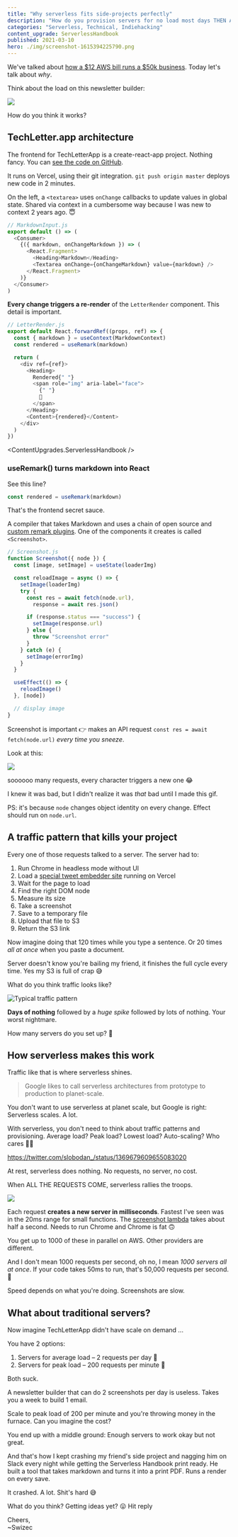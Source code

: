 ```yaml
---
title: "Why serverless fits side-projects perfectly"
description: "How do you provision servers for no load most days THEN ALL THE LOAD THIS MINUTE? That's how side-projects work and it's hard"
categories: "Serverless, Technical, Indiehacking"
content_upgrade: ServerlessHandbook
published: 2021-03-10
hero: ./img/screenshot-1615394225790.png
---
```



We've talked about [how a $12 AWS bill runs a $50k business](https://swizec.com/blog/how-a-dollar12-aws-bill-powers-a-dollar50k-business/). Today let's talk about _why_.

Think about the load on this newsletter builder:

![](./img/xbHqpVgif6a75jc.gif)

How do you think it works?

## TechLetter.app architecture

The frontend for TechLetterApp is a create-react-app project. Nothing fancy. You can [see the code on GitHub](https://github.com/Swizec/letter-builder).

It runs on Vercel, using their git integration. `git push origin master` deploys new code in 2 minutes.

On the left, a `<textarea>` uses `onChange` callbacks to update values in global state. Shared via context in a cumbersome way because I was new to context 2 years ago. 😇

```javascript
// MarkdownInput.js
export default () => (
  <Consumer>
    {({ markdown, onChangeMarkdown }) => (
      <React.Fragment>
        <Heading>Markdown</Heading>
        <Textarea onChange={onChangeMarkdown} value={markdown} />
      </React.Fragment>
    )}
  </Consumer>
)
```

**Every change triggers a re-render** of the `LetterRender` component. This detail is important.

```javascript
// LetterRender.js
export default React.forwardRef((props, ref) => {
  const { markdown } = useContext(MarkdownContext)
  const rendered = useRemark(markdown)

  return (
    <div ref={ref}>
      <Heading>
        Rendered{" "}
        <span role="img" aria-label="face">
          {" "}
          💌
        </span>
      </Heading>
      <Content>{rendered}</Content>
    </div>
  )
})
```

<ContentUpgrades.ServerlessHandbook />

### useRemark() turns markdown into React

See this line?

```javascript
const rendered = useRemark(markdown)
```

That's the frontend secret sauce.

A compiler that takes Markdown and uses a chain of open source and [custom remark plugins](https://swizec.com/blog/custom-markdown-extensions-with-remark-and-hast-handlers). One of the components it creates is called `<Screenshot>`.

```javascript
// Screenshot.js
function Screenshot({ node }) {
  const [image, setImage] = useState(loaderImg)

  const reloadImage = async () => {
    setImage(loaderImg)
    try {
      const res = await fetch(node.url),
        response = await res.json()

      if (response.status === "success") {
        setImage(response.url)
      } else {
        throw "Screenshot error"
      }
    } catch (e) {
      setImage(errorImg)
    }
  }

  useEffect(() => {
    reloadImage()
  }, [node])

  // display image
}
```

Screenshot is important 👉 makes an API request `const res = await fetch(node.url)` _every time you sneeze_.

Look at this:

![](./img/YlbnBOgif950176.gif)

soooooo many requests, every character triggers a new one 😂

I knew it was bad, but I didn't realize it was _that_ bad until I made this gif.

PS: it's because `node` changes object identity on every change. Effect should run on `node.url`.

## A traffic pattern that kills your project

Every one of those requests talked to a server. The server had to:

1.  Run Chrome in headless mode without UI
2.  Load a [special tweet embedder site](https://tweet-embedder-swizec.vercel.app/?url=https://twitter.com/Swizec/status/1367503207803609090) running on Vercel
3.  Wait for the page to load
4.  Find the right DOM node
5.  Measure its size
6.  Take a screenshot
7.  Save to a temporary file
8.  Upload that file to S3
9.  Return the S3 link

Now imagine doing that 120 times while you type a sentence. Or 20 times _all at once_ when you paste a document.

Server doesn't know you're bailing my friend, it finishes the full cycle every time. Yes my S3 is full of crap 😅

What do you think traffic looks like?

![Typical traffic pattern](./img/Typical-traffic-pattern210a35.png)

**Days of nothing** followed by a _huge spike_ followed by lots of nothing. Your worst nightmare.

How many servers do you set up? 🤔

## How serverless makes this work

Traffic like that is where serverless shines.

> Google likes to call serverless architectures ‌from prototype to production to planet-scale.

You don't want to use serverless at planet scale, but Google is right: Serverless scales. A lot.

With serverless, you don't need to think about traffic patterns and provisioning. Average load? Peak load? Lowest load? Auto-scaling? Who cares 🤷‍♀️

https://twitter.com/slobodan_/status/1369679609655083020

At rest, serverless does nothing. No requests, no server, no cost.

When ALL THE REQUESTS COME, serverless rallies the troops.

![](./img/giphygifd9ci1j.gif)

Each request **creates a new server in milliseconds**. Fastest I've seen was in the 20ms range for small functions. The [screenshot lambda](https://github.com/Swizec/lambda-screenshot-as-a-service) takes about half a second. Needs to run Chrome and Chrome is fat 🙃

You get up to 1000 of these in parallel on AWS. Other providers are different.

And I don't mean 1000 requests per second, oh no, I mean _1000 servers all at once_. If your code takes 50ms to run, that's 50,000 requests per second. 🚀

Speed depends on what you're doing. Screenshots are slow.

## What about traditional servers?

Now imagine TechLetterApp didn't have scale on demand ...

You have 2 options:

1.  Servers for average load – 2 requests per day 🤨
2.  Servers for peak load – 200 requests per minute 💸

Both suck.

A newsletter builder that can do 2 screenshots per day is useless. Takes you a week to build 1 email.

Scale to peak load of 200 per minute and you're throwing money in the furnace. Can you imagine the cost?

You end up with a middle ground: Enough servers to work okay but not great.

And that's how I kept crashing my friend's side project and nagging him on Slack every night while getting the Serverless Handbook print ready. He built a tool that takes markdown and turns it into a print PDF. Runs a render on every save.

It crashed. A lot. Shit's hard 😅

What do you think? Getting ideas yet? 😛 Hit reply

Cheers,<br/>
~Swizec
